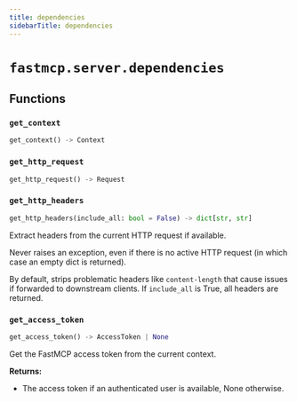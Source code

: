 ```yaml
---
title: dependencies
sidebarTitle: dependencies
---
```


# `fastmcp.server.dependencies`

## Functions

### `get_context` <sup><a href="https://github.com/pchaganti/gx-fast-mcp/blob/main/src/fastmcp/server/dependencies.py#L30" target="_blank"><Icon icon="github" style="width: 14px; height: 14px;" /></a></sup>

```python
get_context() -> Context
```

### `get_http_request` <sup><a href="https://github.com/pchaganti/gx-fast-mcp/blob/main/src/fastmcp/server/dependencies.py#L42" target="_blank"><Icon icon="github" style="width: 14px; height: 14px;" /></a></sup>

```python
get_http_request() -> Request
```

### `get_http_headers` <sup><a href="https://github.com/pchaganti/gx-fast-mcp/blob/main/src/fastmcp/server/dependencies.py#L56" target="_blank"><Icon icon="github" style="width: 14px; height: 14px;" /></a></sup>

```python
get_http_headers(include_all: bool = False) -> dict[str, str]
```


Extract headers from the current HTTP request if available.

Never raises an exception, even if there is no active HTTP request (in which case
an empty dict is returned).

By default, strips problematic headers like `content-length` that cause issues if forwarded to downstream clients.
If `include_all` is True, all headers are returned.


### `get_access_token` <sup><a href="https://github.com/pchaganti/gx-fast-mcp/blob/main/src/fastmcp/server/dependencies.py#L105" target="_blank"><Icon icon="github" style="width: 14px; height: 14px;" /></a></sup>

```python
get_access_token() -> AccessToken | None
```


Get the FastMCP access token from the current context.

**Returns:**
- The access token if an authenticated user is available, None otherwise.


